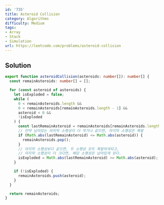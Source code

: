 ```yaml
---
id: '735'
title: Asteroid Collision
category: Algorithms
difficulty: Medium
tags:
- Array
- Stack
- Simulation
url: https://leetcode.com/problems/asteroid-collision
---
```


## Solution

```typescript filename="solution.ts" copy
export function asteroidCollision(asteroids: number[]): number[] {
  const remainAsteroids: number[] = [];

  for (const asteroid of asteroids) {
    let isExploded = false;
    while (
      0 < remainAsteroids.length &&
      0 < remainAsteroids[remainAsteroids.length - 1] &&
      asteroid < 0 &&
      !isExploded
    ) {
      const lastRemainAsteroid = remainAsteroids[remainAsteroids.length - 1];
      // 만약 남아있는 마지막 소행성이 더 작거나 같으면, 마지막 소행성은 폭발
      if (Math.abs(lastRemainAsteroid) <= Math.abs(asteroid)) {
        remainAsteroids.pop();
      }
      // 마지막 소행성보다 같으면, 두 소행성 모두 폭발하게되고,
      // 마지막 소행성이 더 크다면, 해당 소행성은 남아있게 된다.
      isExploded = Math.abs(lastRemainAsteroid) >= Math.abs(asteroid);
    }

    if (!isExploded) {
      remainAsteroids.push(asteroid);
    }
  }

  return remainAsteroids;
}
```

